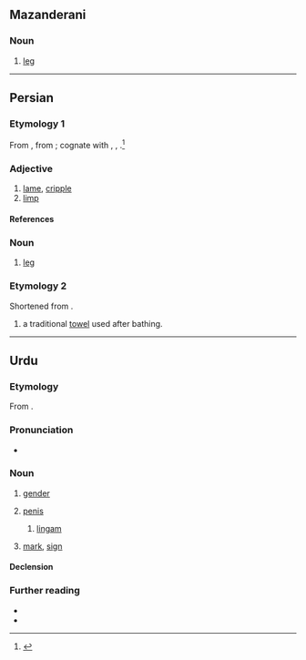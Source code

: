 ==Mazanderani==

===Noun===
{{head|mzn|noun|tr=ling}}

# [[leg]]

----

==Persian==

===Etymology 1===
From {{inh|fa|ira-pro|*langa-}}, from {{inh|fa|iir-pro|*langa-||t=lame}}; cognate with {{cog|ckb|لەنگ}}, {{cog|ps|tr=lang}}, {{cog|sa|लङ्ग|t=lame}}.<ref>{{R:ira:ESIJa|vol=V|pages=63—64}}</ref>

===Adjective===
{{fa-adj|tr=lang}}

# [[lame]], [[cripple]]
# [[limp]]

====References====
<references/>

===Noun===
{{fa-noun|tr=leng}}

# [[leg]]

===Etymology 2===
Shortened from {{m|fa|لنگوته|tr=longute}}.

{{fa-noun|tr=long}}

# a traditional [[towel]] used after bathing.

----

==Urdu==

===Etymology===
{{dercat|ur|sa|iir-pro|inh=2}}
From {{inh|ur|inc-pra|𑀮𑀺𑀁𑀕}}.

===Pronunciation===
* {{ur-IPA|liṅg}}

===Noun===
{{ur-noun|g=m|head=لِن٘گ}}

# {{lb|ur|also in|_|grammar}} [[gender]]
# {{lb|ur|anatomy}} [[penis]]
#: {{syn|ur|لَنْڈ|tr1=laṇḍ|عضو تناسل|tr2=ālā-e-tanāsul|tr3=śisna|شِشْن}}
## {{lb|ur|Hinduism}} [[lingam]]
# {{lb|ur|rare}} [[mark]], [[sign]]

====Declension====
{{ur-noun-c-m|لِن٘گ|liṅg}}

===Further reading===
* {{R:Rekhta|لِن٘گ}}
* {{R:Platts|liṅga}}